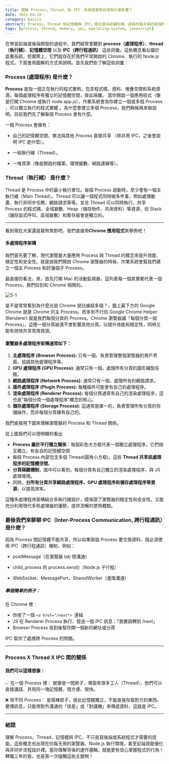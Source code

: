 ```yaml
---
title: 理解 Process、Thread、與 IPC：系統底層對前端有什麼影響？
date: 2025-04-10
category: basics
abstract: Process、Thread 到記憶體與 IPC，看似是系統層知識，卻與你每天寫的前端程式密切相關。用簡單易懂的方式，帶你掌握這些核心概念，從此看懂 Chrome 與 Node.js 背後的運作邏輯。
tags: [process, thread, memory, ipc, operating-system, javascript]
---
```


在學習前端或後端開發的過程中，我們經常會聽到 **process（處理程序）**、**thread（執行緒）**、**記憶體空間** 以及 **IPC（跨行程通訊）** 這些詞彙。這些概念看似屬於底層系統，但實際上，它們就存在於我們平常開啟的 Chrome、執行的 Node.js 程式。下面會用圖解的方式來說明。首先我們些了解這些詞彙：

### Process (處理程序) 是什麼？

**Process** 是指一個正在執行的程式實例，包含程式碼、資料、堆疊空間和系統資源。每個處理程序有獨立的記憶體空間，彼此隔離。
當你開啟一個應用程式（像是打開 Chrome 或執行 node app.js），作業系統會為你建立一個或多個 Process ，可以獨立執行的程式實體 。為什麼會建立多個 Process，我們稍候再來做說明。目前我們先了解每個 Process 會有什麼。

一個 Process 會擁有：

- 自己的記憶體空間，無法與其他 Process 直接共享 （除非用 IPC，之後會說明 IPC 是什麼）。

- 一組執行緒（Thread）。

- 一堆資源（像是開啟的檔案、環境變數、網路連線等）。

### Thread（執行緒） 是什麼？

Thread 是 Process 中的最小執行單位。每個 Process 啟動時，至少會有一個主執行緒（Main Thread）。Thread 可以讓一個程式同時做多件事，例如處理動畫、執行非同步任務、網路請求等等。並且 Thread 可以同時執行，共享 Process 的程式碼、全域變數、Heap（儲存物件、共用資料）等資源，但 Stack （儲存函式呼叫、區域變數）和暫存器會是獨立的。

---

看到現在大家還是霧煞煞對吧，我們直接用**Chrome 應用程式**來舉例吧！

#### 多處理程序架構

我們首先要了解，現代瀏覽器大量應用 Process 與 Thread 的概念來提升效能、穩定性和安全性。就是說我們開啟 Chrome 瀏覽器的時候，作業系統會幫我們建立一個主 Process 和好幾個子 Process。

最直接的看法，來，首先打開 Mac 的活動監視器，這列表每一個其實都代表一個 Process，我們拉到和 Chrome 相關的。

![5-1](/images/post/5-1.png)

是不是常常看到為什麼光是 Chrome 就佔據超多個？。圖上最下方的 Google Chrome 就是 Chrome 的主 Process。而多到不行的 Google Chrome Helper (Renderer) 就是我們每個分頁的 Process。Chrome 瀏覽器讓「每個分頁一個 Process」，這樣一個分頁崩潰不會影響其他分頁，以提升效能和穩定性，同時又能有效地共享常用資源。

#### 瀏覽器多處理程序架構通常如下：

1. **主處理程序 (Browser Process):** 只有一個，負責管理整個瀏覽器的用戶界面、協調其他處理程序等。
2. **GPU 處理程序 (GPU Process):** 通常只有一個，處理所有分頁的圖形繪製任務。
3. **網路處理程序 (Network Process):** 通常只有一個，處理所有的網路請求。
4. **插件處理程序 (Plugin Process):** 每種插件可能會有自己的處理程序。
5. **渲染處理程序 (Renderer Process):** 每個分頁通常有自己的渲染處理程序，這也是"每個分頁一個處理程序"概念的核心。
6. **儲存處理程序 (Storage Process):** 這通常是單一的，負責管理所有分頁的存儲操作，而非每個分頁擁有自己的。

我們直接用下圖來理解瀏覽器的 Process 和 Thread 關係。

<SystemProcess />

從上圖我們可以很明顯的看出

- **Process 屬於平行獨立關係**：每個彩色大方框代表一個獨立處理程序，它們相互獨立，有各自的記憶體空間
- 每個 Process 內部包含多個 Thread(圓角小方框)，這些 **Thread 共享該處理程序的記憶體空間**。
- **分頁隔離機制**，圖中可以看到，每個分頁有自己獨立的渲染處理程序、與 JS 處理環境。
- 同時，**分所有分頁共享網路處理程序、GPU 處理程序和儲存處理程序等資源**，以提高效率。

這種多處理程序架構結合多執行緒設計，既保證了瀏覽器的穩定性和安全性，又能充分利用現代多核處理器的優勢，提供流暢的使用體驗。

### 最後我們來聊聊 IPC（Inter-Process Communication, 跨行程通訊）是什麼？

因為 Process 間記憶體不能共享，所以如果兩個 Process 要交換資料，就必須使用 IPC（跨行程通訊）機制，例如：

- postMessage（在瀏覽器 tab 間溝通）

- child_process 的 process.send()（Node.js 子行程）

- WebSocket、MessagePort、SharedWorker（進階溝通）

##### 舉個簡單的例子：
在 Chrome 裡：
- 你按了一個 `<a href="/next"> `連結
- JS 在 Renderer Process 執行，發送一個 IPC 訊息：「我要跳轉到 /next」
- Browser Process 收到後幫你開一個新的網址或分頁

IPC 幫你了處裡跨 Process 的問題。

---

### Process X Thread X IPC 間的關係

#### 我們可以這樣想像：

✅ 在一個 Process 裡：
就像是一間房子，裡面有很多工人（Thread），他們可以直接講話、共用同一塊記憶體，很方便、很快。

❌ 但不同 Process：
是兩棟房子，彼此記憶體獨立，不能直接存取對方的東西。要傳訊息，只能用對外溝通的「信差」或「對講機」來傳遞資料，這就是 IPC。

---

### 結語

理解 Process、Thread、記憶體與 IPC，不只是寫後端或系統程式才需要的技能。這些概念也出現在你每天用的瀏覽器、Node.js 執行環境，甚至前端效能優化與非同步流程設計裡。當你理解背後的運作邏輯，就能更有信心掌握程式的行為！
轉職三年的我，也是第一次碰觸這些主題啊！

